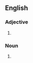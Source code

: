 ==English==

===Adjective===
{{en-adj|-}}

# {{alternative spelling of|[[neo-pagan]]}}

===Noun===
{{en-noun}}

# {{alternative spelling of|[[neo-pagan]]}}